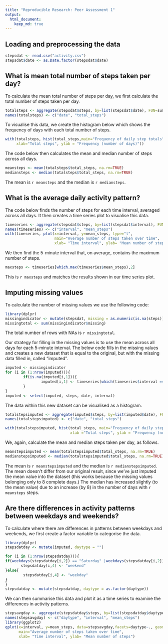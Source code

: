 ```yaml
---
title: "Reproducible Research: Peer Assessment 1"
output: 
  html_document:
    keep_md: true
---
```



## Loading and preprocessing the data
```r
stepsdat <- read.csv("activity.csv")
stepsdat$date <- as.Date.factor(stepsdat$date)
```


## What is mean total number of steps taken per day?

To calculate the mean total number of steps per day, we first calculate the total number of steps taken per day.
```r
totalsteps <- aggregate(stepsdat$steps, by=list(stepsdat$date), FUN=sum)
names(totalsteps) <- c("date", "total_steps")
```

To visualise this data, we create the histogram below which shows the frequency of days with
each total number of steps.
```r
with(totalsteps, hist(total_steps,main="Frequency of daily step totals", 
     xlab="Total steps", ylab = "Frequency (number of days)"))
```

The code below then calculates the mean and median number of steps across all days.
```r
meansteps <- mean(totalsteps$total_steps, na.rm=TRUE)
mediansteps <- median(totalsteps$total_steps, na.rm=TRUE)
```
The mean is `r meansteps` and the median is `r mediansteps`.

## What is the average daily activity pattern?

The code below finds the number of steps for each time interval, averaged across all days. 
It then creates a time series plot to visualise this data.
```r
timeseries <- aggregate(stepsdat$steps, by=list(stepsdat$interval), FUN=mean, na.rm=TRUE)
names(timeseries) <- c("interval", "mean_steps")
with(timeseries, plot(x=interval, y=mean_steps, type="l", 
                      main="Average number of steps taken over time",
                      xlab= "Time interval", ylab= "Mean number of steps"))
```

We then find the 5-minute interval that, on average, contains the maximum number of steps.
```r
maxsteps <- timeseries[which.max(timeseries$mean_steps),2]
```

This is `r maxsteps` and matches the results shown in our time series plot.


## Imputing missing values

To calculate the number of missing values we use the following code:
```r
library(dplyr)
missingindicator <- mutate(stepsdat, missing = as.numeric(is.na(steps)))
missingtotal <- sum(missingindicator$missing)
```
The total number of rows with NAs is `r missingtotal`.

Our strategy for filling in the missing values is to use the mean across all days
for each 5-minute interval. The below code fills in the missing values and creates
a new dataset that is equal to the original, but with the missing data filled in, called "imputed".
```r
imputed <- missingindicator
for (i in (1:nrow(imputed))){
        if(is.na(imputed[i,1])){
                imputed[i,1] <- timeseries[which(timeseries$interval == imputed[i,3]),2]
        }
}
imputed <- select(imputed, steps, date, interval)
```

The data within this new dataset can be visualised as a histogram.
```r
totalstepsimputed <- aggregate(imputed$steps, by=list(imputed$date), FUN=sum)
names(totalstepsimputed) <- c("date", "total_steps")

with(totalstepsimputed, hist(total_steps, main="Frequency of daily step totals", 
                             xlab ="Total steps", ylab = "Frequency (number of days)"))
```
  
We, again, calculate the mean and median steps taken per day, as follows.
```r
meanstepsimputed <- mean(totalstepsimputed$total_steps, na.rm=TRUE)
medianstepsimputed <- median(totalstepsimputed$total_steps, na.rm=TRUE) 
```
The mean is `r meanstepsimputed` and the median is `r medianstepsimputed`.
The mean doesn't differ from our original result, since we've just imputed the mean value into the dataset (this works because the missing values belonging only to 8 complete days.)
The median has increased slightly (to the mean value) due to an increase (by 8) in the number of days with `r meansteps` steps.

## Are there differences in activity patterns between weekdays and weekends?
To calculate where there are differences in patterns between weekdays and weekends,
we first create a factor variable to categorise the data.
```r
library(dplyr)
stepsdatday <- mutate(imputed, daytype = "")

for (i in (1:nrow(stepsdatday))){
if(weekdays(stepsdatday[i,2]) == "Saturday" |weekdays(stepsdatday[i,2]) == "Sunday"){
       stepsdatday[i,4] <- "weekend"
}else{
        stepsdatday[i,4] <- "weekday"
}
}
stepsdatday <- mutate(stepsdatday, daytype = as.factor(daytype))
```
We can then summarise this data and plot it as a time series to examine the differences
in activity patterns.
```r
stepsavgday <- aggregate(stepsdatday$steps, by=list(stepsdatday$daytype,stepsdatday$interval), FUN=mean)
names(stepsavgday) <- c("daytype", "interval", "mean_steps")
library(ggplot2)
qplot(x=interval, y=mean_steps, data=stepsavgday,facets=daytype~., geom="line",
      main="Average number of steps taken over time",
      xlab= "Time interval", ylab= "Mean number of steps")
```